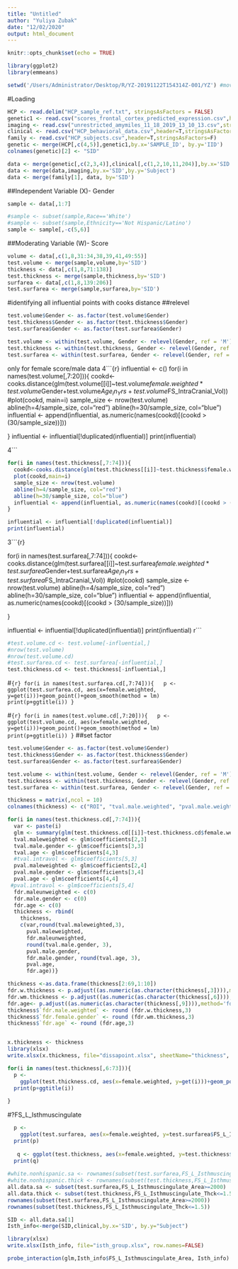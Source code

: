 ---
title: "Untitled"
author: "Yuliya Zubak"
date: "12/02/2020"
output: html_document
---

```{r setup, include=FALSE}
knitr::opts_chunk$set(echo = TRUE)
```


```{r}
library(ggplot2)
library(emmeans)

setwd('/Users/Administrator/Desktop/R/YZ-20191122T154314Z-001/YZ') #move here so script works

```
#Loading
```{r}
HCP <- read.delim("HCP_sample_ref.txt", stringsAsFactors = FALSE)
genetic1 <- read.csv("scores_frontal_cortex_predicted_expression.csv",header=T,stringsAsFactors=F, row.names = 1)
imaging <- read.csv("unrestricted_amymiles_11_18_2019_13_10_13.csv",stringsAsFactors=FALSE)
clinical <- read.csv("HCP_behavioral_data.csv",header=T,stringsAsFactors=F)
family <- read.csv("HCP_subjects.csv",header=T,stringsAsFactors=F)
genetic <- merge(HCP[,c(4,5)],genetic1,by.x='SAMPLE_ID', by.y='IID')
colnames(genetic)[2] <- "SID"
```

```{r}
data <- merge(genetic[,c(2,3,4)],clinical[,c(1,2,10,11,204)],by.x='SID',by.y='Subject')
data <- merge(data,imaging,by.x='SID',by.y='Subject')
data <- merge(family[1], data, by='SID')
```

##Independent Variable (X)- Gender

```{r}
sample <- data[,1:7]

#sample <- subset(sample,Race=='White')
#sample <- subset(sample,Ethnicity=='Not Hispanic/Latino')
sample <- sample[,-c(5,6)]

```
##Moderating Variable (W)- Score

```{r}

volume <- data[,c(1,8,31:34,38,39,41,49:55)]
test.volume <- merge(sample,volume,by='SID')
thickness <- data[,c(1,8,71:138)]
test.thickness <- merge(sample,thickness,by='SID')
surfarea <- data[,c(1,8,139:206)]
test.surfarea <- merge(sample,surfarea,by='SID')

```

#identifying all influential points with cooks distance 
##relevel
```{r}
test.volume$Gender <- as.factor(test.volume$Gender)
test.thickness$Gender <- as.factor(test.thickness$Gender)
test.surfarea$Gender <- as.factor(test.surfarea$Gender)

test.volume <- within(test.volume, Gender <- relevel(Gender, ref = 'M'))
test.thickness <- within(test.thickness, Gender <- relevel(Gender, ref = 'M'))
test.surfarea <- within(test.surfarea, Gender <- relevel(Gender, ref = 'M'))
```
only for female score/male data
4```{r}
influential <- c()
for(i in names(test.volume[,7:20])){
  cookd<-cooks.distance(glm(test.volume[[i]]~test.volume$female.weighted*test.volume$Gender+test.volume$Age_in_Yrs+test.volume$FS_IntraCranial_Vol))
  #plot(cookd, main=i)
   sample_size <- nrow(test.volume)
  abline(h=4/sample_size, col="red")
  abline(h=30/sample_size, col="blue")
  influential <- append(influential, as.numeric(names(cookd)[(cookd > (30/sample_size))]))

}
influential <- influential[!duplicated(influential)]
print(influential)

4```

```{r}
for(i in names(test.thickness[,7:74])){
  cookd<-cooks.distance(glm(test.thickness[[i]]~test.thickness$female.weighted*test.thickness$Gender+test.thickness$Age_in_Yrs+test.thickness$FS_IntraCranial_Vol))
  plot(cookd,main=i)  
  sample_size <- nrow(test.volume)
  abline(h=4/sample_size, col="red")
  abline(h=30/sample_size, col="blue")
  influential <- append(influential, as.numeric(names(cookd)[(cookd > (30/sample_size))]))
}

influential <- influential[!duplicated(influential)]
print(influential)

```

3```{r}

for(i in names(test.surfarea[,7:74])){
  cookd<-cooks.distance(glm(test.surfarea[[i]]~test.surfarea$female.weighted*test.surfarea$Gender+test.surfarea$Age_in_Yrs+test.surfarea$FS_IntraCranial_Vol))
  #plot(cookd)
  sample_size <- nrow(test.volume)
  abline(h=4/sample_size, col="red")
  abline(h=30/sample_size, col="blue")
  influential <- append(influential, as.numeric(names(cookd)[(cookd > (30/sample_size))]))

}

influential <- influential[!duplicated(influential)]
print(influential)
r```

```{r}

#test.volume.cd <- test.volume[-influential,]
#nrow(test.volume)
#nrow(test.volume.cd)
#test.surfarea.cd <- test.surfarea[-influential,]
test.thickness.cd <- test.thickness[-influential,]
```

#```{r}
for(i in names(test.surfarea.cd[,7:74])){
  p <- 
    ggplot(test.surfarea.cd, aes(x=female.weighted, y=get(i)))+geom_point()+geom_smooth(method = lm)  
  print(p+ggtitle(i))
}
```

#```{r}
for(i in names(test.volume.cd[,7:20])){
  p <- 
    ggplot(test.volume.cd, aes(x=female.weighted, y=get(i)))+geom_point()+geom_smooth(method = lm)  
  print(p+ggtitle(i))
}
```
##set factor
```{r}
test.volume$Gender <- as.factor(test.volume$Gender)
test.thickness$Gender <- as.factor(test.thickness$Gender)
test.surfarea$Gender <- as.factor(test.surfarea$Gender)

test.volume <- within(test.volume, Gender <- relevel(Gender, ref = 'M'))
test.thickness <- within(test.thickness, Gender <- relevel(Gender, ref = 'M'))
test.surfarea <- within(test.surfarea, Gender <- relevel(Gender, ref = 'M'))
```

```{r}
thickness = matrix(,ncol = 10)
colnames(thickness) <- c("ROI", "tval.male.weighted", "pval.male.weighted", "fdr.male.weighted", "tval.female.gender", "pval.female.gender", "fdr.female.gender", "tval.age", "pval.age", "fdr.age")

for(i in names(test.thickness.cd[,7:74])){
  var <- paste(i)
  glm <- summary(glm(test.thickness.cd[[i]]~test.thickness.cd$female.weighted+test.thickness.cd$Gender+test.thickness.cd$Age_in_Yrs+test.thickness.cd$FS_IntraCranial_Vol))
  tval.maleweighted <- glm$coefficients[2,3]
  tval.male.gender <- glm$coefficients[3,3]
  tval.age <- glm$coefficients[4,3]
  #tval.intravol <- glm$coefficients[5,3]
  pval.maleweighted <- glm$coefficients[2,4]
  pval.male.gender <- glm$coefficients[3,4]
  pval.age <- glm$coefficients[4,4]
 #pval.intravol <- glm$coefficients[5,4]
  fdr.maleunweighted <- c(0)
  fdr.male.gender <- c(0)
  fdr.age <- c(0)
  thickness <- rbind(
    thickness,
    c(var,round(tval.maleweighted,3),
      pval.maleweighted,
      fdr.maleunweighted, 
      round(tval.male.gender, 3), 
      pval.male.gender, 
      fdr.male.gender, round(tval.age, 3), 
      pval.age, 
      fdr.age))}

thickness <-as.data.frame(thickness[2:69,1:10])
fdr.w.thickness <- p.adjust((as.numeric(as.character(thickness[,3]))),method='fdr')
fdr.wm.thickness <- p.adjust((as.numeric(as.character(thickness[,6]))),method='fdr')
fdr.age<- p.adjust((as.numeric(as.character(thickness[,9]))),method='fdr')
thickness$`fdr.male.weighted` <- round (fdr.w.thickness,3)
thickness$`fdr.female.gender` <- round (fdr.wm.thickness,3)
thickness$`fdr.age` <- round (fdr.age,3)


x.thickness <- thickness
library(xlsx)
write.xlsx(x.thickness, file="dissapoint.xlsx", sheetName="thickness", row.names=FALSE)
```

```{r}
for(i in names(test.thickness[,6:73])){
  p <- 
    ggplot(test.thickness.cd, aes(x=female.weighted, y=get(i)))+geom_point()+geom_smooth(method = lm)  
  print(p+ggtitle(i))
  
}
```
#?FS_L_Isthmuscingulate
```{r}
  p <- 
    ggplot(test.surfarea, aes(x=female.weighted, y=test.surfarea$FS_L_Isthmuscingulate_Area ))+geom_point()+geom_smooth(method = lm)  
  print(p)
  
   q <- ggplot(test.thickness, aes(x=female.weighted, y=test.thickness$FS_L_Isthmuscingulate_Thck))+geom_point()+geom_smooth(method = lm)  
  print(q)
  
#white.nonhispanic.sa <- rownames(subset(test.surfarea,FS_L_Isthmuscingulate_Area>=2000))
#white.nonhispanic.thick <- rownames(subset(test.thickness,FS_L_Isthmuscingulate_Thck<=1.5))
all.data.sa <- subset(test.surfarea,FS_L_Isthmuscingulate_Area>=2000)
all.data.thick <- subset(test.thickness,FS_L_Isthmuscingulate_Thck<=1.5)
rownames(subset(test.surfarea,FS_L_Isthmuscingulate_Area>=2000))
rownames(subset(test.thickness,FS_L_Isthmuscingulate_Thck<=1.5))

SID <- all.data.sa[1]
Isth_info<-merge(SID,clinical,by.x='SID', by.y="Subject")

library(xlsx) 
write.xlsx(Isth_info, file="isth_group.xlsx", row.names=FALSE)

```

```{r}
probe_interaction(glm,Isth_info$FS_L_Isthmuscingulate_Area, Isth_info)
```